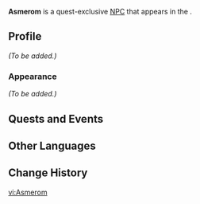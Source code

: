 {{Meta
<!-- Remove this template after adding the missing info -->
|missing_NPC_profile  = yes
<!--
|missing_NPC_idle     = yes
|missing_NPC_dialogue = yes
-->
}}
{{Character Infobox
|type             = Quest NPC
|image            = NPC Asmerom.png
|realname         = <!-- Optional, if different from in-game name -->
|deceased         = <!-- Past (for deceased prior to events of the game) or free response -->
|region           = Natlan
|location         = Natlan
|affiliation      = People of the Springs
|title            = 

|ancestry         = <!-- Clan/family -->
|father           = 
|mother           = 
|spouse           = 
|sibling          = 
|child            = 
|relative         = 

|voiceEN          = 
|voiceCN          = 
|voiceJP          = 
|voiceKR          = 
}}
'''Asmerom''' is a quest-exclusive [[NPC]] that appears in the {{Quest|A Fuel Named "Fate"}}.
<!--
==Location==
{{subst:#tag:gallery|
NPC Location {{subst:#titleparts:{{subst:PAGENAME}}}}.png{{subst:!}}{{subst:#titleparts:{{subst:PAGENAME}}}}'s location
NPC Location {{subst:#titleparts:{{subst:PAGENAME}}}} Context.png{{subst:!}}Additional context
}}
-->
==Profile==
<!--Detailed story/lore information goes here.-->
''(To be added.)''

===Appearance===
<!--Keep appearance section short and concise. Limit to 2 paragraphs with 3-4 sentences each.-->
''(To be added.)''

==Quests and Events==
{{Quests and Events}}
<!--
==Idle Quotes==
{{Dialogue Start}}
:{{DIcon|Idle}} {{Tx}}
::{{A|VO {{subst:#titleparts:{{subst:PAGENAME}}}} 01.ogg}} "{{Tx}}"
{{Dialogue End}}

==Dialogue==
{{Dialogue Start}}
:'''{{subst:#titleparts:{{subst:PAGENAME}}}}:''' 
:{{DIcon}}
{{Dialogue End}}

==Event Dialogue==
===Event Name===
{{Dialogue Start}}
:'''{{subst:#titleparts:{{subst:PAGENAME}}}}:'''
{{Dialogue End}}
-->
==Other Languages==
{{Other Languages|default_hidden=1
|en      = Asmerom
|zhs     = 阿斯麦隆
|zhs_rm  = Āsīmàilóng
|zht     = 阿斯麥隆
|zht_rm  = Āsīmàilóng
|ja      = アスメロム
|ja_rm   = Asumeromu
|ko      = 아스멜롬
|es      = Asmerom
|fr      = Asmerom
|ru      = Асмером
|th      = Asmerom
|vi      = Asmerom
|de      = Asmerom
|id      = Asmerom
|pt      = Asmerom
|tr      = Asmerom
|it      = Asmerom
}}

==Change History==
{{Change History|5.1}}
<!--
==References==
{{Reflist}}
-->

[[vi:Asmerom]]